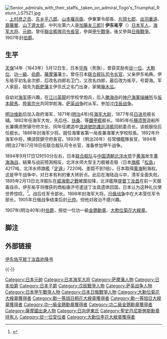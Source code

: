 {{Infobox Military Person
|name=伊東祐亨 
|lived= 1843年6月9日 - 1914年1月16日
|placeofbirth={{Flagicon|JPN}} [[鹿兒島市|鹿兒島]]城下清水町
|placeofdeath={{JPN}}[[東京|東京]]
|image=[[Image:Itoh_Sukeyuki.jpg|center]]
|caption=[[file:元帥徽章.svg|25px]] 元帥海軍大将 伊東祐亨
|nickname=
|allegiance=[[大日本帝国|大日本帝国]]
|serviceyears=1871–1907
|rank=[[元帥|元帥]][[海軍大将|海軍大将]]
|commands=[[檔案:Naval_Ensign_of_Japan.svg|25px]][[大日本帝国海軍|大日本帝国海軍]]
|unit=
|battles=[[甲午战争|甲午战争]]、[[日俄战争|日俄战争]]
|awards= [[從一位|從一位]]・[[大勲位菊花大綬章|大勲位]]・[[金鵄勳章|功一級]]・[[伯爵|伯爵]]
|laterwork=
}}
[[File:Senior_admirals_with_their_staffs,_taken_on_admiral_Togo's_Triumphal_Return_LS75Z1.jpg|right]]、[[上村彦之丞|上村彦之丞]]、[[东乡平八郎|东乡平八郎]]、[[山本權兵衛|山本權兵衛]]、伊東軍令部長、[[片岡七郎|片岡七郎]]、[[出羽重遠|出羽重遠]]、[[齋藤實|齋藤實]]、[[山下源太郎|山下源太郎]]、中列左第六人是[[加藤友三郎|加藤友三郎]]]]
'''伊东祐亨'''（{{bd|1843年|6月9日|1914年|1月16日|catIdx=Ito}}）[[日本|日本]][[军人|军人]]，[[海军大将|海军大将]]、[[元帥|元帥]]。曾任[[聯合艦隊司令長官|聯合艦隊司令長官]]，參與[[甲午戰爭|甲午戰爭]]。後又參與[[日俄戰爭|日俄戰爭]]。1907年封[[伯爵|伯爵]]。

== 生平 ==
[[天保_(日本)|天保]]14年（1843年）5月12日生，日本[[華族_(日本)|华族]]（贵族），曾获奖励有[[從一位|從一位]]、[[大勲位|大勲位]]、[[功一級|功一級]]、[[伯爵|伯爵]]。[[薩摩藩|薩摩藩]]藩士。曾任日本[[联合舰队司令长官|联合舰队司令长官]]，父亲伊东祐典。伊东祐亨初名金次郎，后改名四郎右卫门，又改名四郎，最后改为祐亨。号碧海。军人家庭，祖先为[[飫肥藩|飫肥藩]]主伊东氏之名门出身，家徽[[庵木瓜|庵木瓜]]。

自幼对[[海军|海军]]感兴趣，在[[江川英龍|江川英龍]]的学校学炮兵，后入[[勝海舟|勝海舟]]的[[神户海軍操練所|神户海軍操練所]]与[[坂本龍馬|坂本龍馬]]、[[陸奥宗光|陸奥宗光]]共同学航海。[[萨英战争|萨英战争]]时从军。参加过[[戊辰战争|戊辰战争]]。

[[明治维新|明治维新]]后加入政府海军，1871年([[明治|明治]]4年)任[[海军大尉|海军大尉]]，1877年任[[日进号|日进号]]舰长辅。1882年任海军大佐，先后任{{link-en|龙驤|Japanese ironclad Ryūjō}}、[[扶桑號鐵甲艦|扶桑]]、{{link-en|比叡|Japanese ironclad Hiei}}等[[鐵甲艦|鐵甲艦]]舰长。1885年任[[横须贺|横须贺]]造船所长兼横须贺镇守府次长、同年任建造中[[浪速號防護巡洋艦|浪速號防護巡洋艦]]回航委员长。该舰服役后任舰长。1886年封海军少将。就任海軍省第一局長兼海軍大学校校長。1892年升海军中将，横須賀鎮守府長官。1893年（明治26年）任常備艦隊長官，1894年(明治27年)7月18日任联合舰队司令长官，准备参加甲午战争。

1894年9月17日12时50分左右，日本[[联合舰队|联合舰队]]与[[中国|中国]][[清朝|清朝]][[北洋水师|北洋水师]]于[[黄海|黄海]]发生[[黄海海战_(1894年)|黄海海战]]，結果与战前预測相反，北洋水师大型主力舰被击毁（日本[[旗艦|旗艦]]「[[松島|松島]]」4217吨、北洋水师旗艦「[[定遠|定遠]]」7220吨、差距不到1倍）。日本取得[[黄海|黄海]]制海权。这是甲午战争中，对日本有利的重大转折点。此后在海陆战斗中，清军全面失败。1895年2月13日北洋舰队在[[威海衛之戰|威海衛之戰]]被圍投降，北洋艦隊[[提督|提督]][[丁汝昌|丁汝昌]]在前一天服毒自杀。伊东祐亨将缴获的商船康济号遣送丁汝昌遗体回国，日本认为这种礼仪使世界惊叹。<ref>{{Cite news|url=http://sankei.jp.msn.com/world/news/140507/kor14050711050001-n4.htm|title=韓国船沈没で見えた日中韓「水兵」の差|work=MSN産経ニュース|date=2014-05-07|accessdate=2014-05-08|deadurl=yes|archiveurl=https://web.archive.org/web/20140508041025/http://sankei.jp.msn.com/world/news/140507/kor14050711050001-n4.htm|archivedate=2014-05-08}}</ref>。战后任军令部长。1898年封海军大将。[[日俄战争|日俄战争]]中在大本营任军令部长。1905年日俄战争结束后封[[元帅|元帅]]。但他对政治不感兴趣。

1907年(明治40年)封[[伯爵|伯爵]]，授從一位功一級[[金鵄勳章|金鵄勳章]]、[[大勲位菊花大綬章|大勲位菊花大綬章]]。

== 脚注 ==
{{Reflist}}

==外部链接==
[https://zh.wikisource.org/zh-hans/%E4%BC%8A%E4%B8%9C%E4%BD%91%E4%BA%A8%E8%87%B4%E4%B8%81%E6%B1%9D%E6%98%8C%E5%8A%9D%E9%99%8D%E4%B9%A6 伊东佑亨致丁汝昌劝降书]

{{-}}
{{先代次代|[[連合艦隊司令長官|連合艦隊司令長官]]|初代：1894 - 1895|新設|[[有地品之允|有地品之允]]}}
{{先代次代|[[軍令部_(日本海軍)|海軍軍令部]]長|第7代：1895 - 1905|[[樺山資紀|樺山資紀]]|[[东乡平八郎|东乡平八郎]]}}

{{日本元帥}}
{{日本海軍大將}}
{{甲午战争}}
{{Authority control}}
{{DEFAULTSORT:Itō Sukeyuki}}
[[Category:日本元帥|Category:日本元帥]]
[[Category:日本海军大将|Category:日本海军大将]]
[[Category:萨摩藩人物|Category:萨摩藩人物]]
[[Category:日本伯爵|Category:日本伯爵]]
[[Category:日本子爵|Category:日本子爵]]
[[Category:戊辰戰爭人物|Category:戊辰戰爭人物]]
[[Category:萨英战争人物|Category:萨英战争人物]]
[[Category:日本甲午戰爭人物|Category:日本甲午戰爭人物]]
[[Category:日本日俄戰爭人物|Category:日本日俄戰爭人物]]
[[Category:大勳位菊花大綬章獲得者|Category:大勳位菊花大綬章獲得者]]
[[Category:勳一等旭日桐花大綬章獲得者|Category:勳一等旭日桐花大綬章獲得者]]
[[Category:勳一等旭日大綬章獲得者|Category:勳一等旭日大綬章獲得者]]
[[Category:功一級金鵄勳章獲得者|Category:功一級金鵄勳章獲得者]]
[[Category:功二級金鵄勳章獲得者|Category:功二級金鵄勳章獲得者]]
[[Category:薩摩國出身人物|Category:薩摩國出身人物]]
[[Category:日向伊東氏|Category:日向伊東氏]]
[[Category:聖史丹尼斯勞斯勳章持有人|Category:聖史丹尼斯勞斯勳章持有人]]
[[Category:從一位受位者|Category:從一位受位者]]
[[Category:大勳位李花大綬章獲得者|Category:大勳位李花大綬章獲得者]]